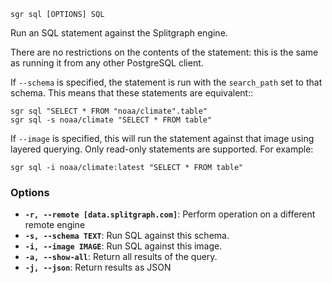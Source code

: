 
```sgr sql [OPTIONS] SQL```

Run an SQL statement against the Splitgraph engine.

There are no restrictions on the contents of the statement: this is the same as running it
from any other PostgreSQL client.

If ``--schema`` is specified, the statement is run with the ``search_path`` set to that schema. This means
that these statements are equivalent::

    sgr sql "SELECT * FROM "noaa/climate".table"
    sgr sql -s noaa/climate "SELECT * FROM table"

If `--image` is specified, this will run the statement against that image using layered querying.
Only read-only statements are supported. For example:

    sgr sql -i noaa/climate:latest "SELECT * FROM table"

### Options

  * **`-r, --remote [data.splitgraph.com]`**: Perform operation on a different remote engine
  * **`-s, --schema TEXT`**: Run SQL against this schema.
  * **`-i, --image IMAGE`**: Run SQL against this image.
  * **`-a, --show-all`**: Return all results of the query.
  * **`-j, --json`**: Return results as JSON
